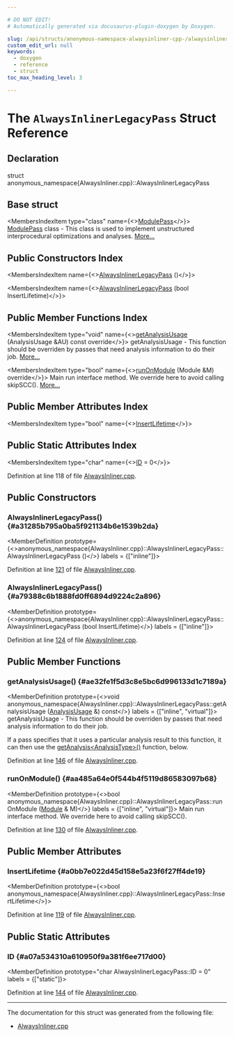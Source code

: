 ```yaml
---

# DO NOT EDIT!
# Automatically generated via docusaurus-plugin-doxygen by Doxygen.

slug: /api/structs/anonymous-namespace-alwaysinliner-cpp-/alwaysinlinerlegacypass
custom_edit_url: null
keywords:
  - doxygen
  - reference
  - struct
toc_max_heading_level: 3

---
```





# The `AlwaysInlinerLegacyPass` Struct Reference

<DoxygenPage pluginConfig={pluginConfig}>



## Declaration

<CodeBlock>struct anonymous_namespace{AlwaysInliner.cpp}::AlwaysInlinerLegacyPass</CodeBlock>

## Base struct

<MembersIndex>

<MembersIndexItem
  type="class"
  name={<><a href="/docs/api/classes/llvm/modulepass">ModulePass</a></>}>
<a href="/docs/api/classes/llvm/modulepass">ModulePass</a> class - This class is used to implement unstructured interprocedural optimizations and analyses. <a href="/docs/api/classes/llvm/modulepass/#details">More...</a>
</MembersIndexItem>

</MembersIndex>

## Public Constructors Index

<MembersIndex>

<MembersIndexItem
  name={<><a href="#a31285b795a0ba5f921134b6e1539b2da">AlwaysInlinerLegacyPass</a> ()</>}>
</MembersIndexItem>

<MembersIndexItem
  name={<><a href="#a79388c6b1888fd0ff6894d9224c2a896">AlwaysInlinerLegacyPass</a> (bool InsertLifetime)</>}>
</MembersIndexItem>

</MembersIndex>

## Public Member Functions Index

<MembersIndex>

<MembersIndexItem
  type="void"
  name={<><a href="#ae32fe1f5d3c8e5bc6d996133d1c7189a">getAnalysisUsage</a> (AnalysisUsage &amp;AU) const override</>}>
getAnalysisUsage - This function should be overriden by passes that need analysis information to do their job. <a href="#ae32fe1f5d3c8e5bc6d996133d1c7189a">More...</a>
</MembersIndexItem>

<MembersIndexItem
  type="bool"
  name={<><a href="#aa485a64e0f544b4f5119d86583097b68">runOnModule</a> (Module &amp;M) override</>}>
Main run interface method. We override here to avoid calling skipSCC(). <a href="#aa485a64e0f544b4f5119d86583097b68">More...</a>
</MembersIndexItem>

</MembersIndex>

## Public Member Attributes Index

<MembersIndex>

<MembersIndexItem
  type="bool"
  name={<><a href="#a0bb7e022d45d158e5a23f6f27ff4de19">InsertLifetime</a></>}>
</MembersIndexItem>

</MembersIndex>

## Public Static Attributes Index

<MembersIndex>

<MembersIndexItem
  type="char"
  name={<><a href="#a07a534310a610950f9a381f6ee717d00">ID</a> = 0</>}>
</MembersIndexItem>

</MembersIndex>


Definition at line 118 of file <a href="/docs/api/files/lib/lib/transforms/lib/transforms/ipo/alwaysinliner-cpp">AlwaysInliner.cpp</a>.

<SectionDefinition>

## Public Constructors

### AlwaysInlinerLegacyPass() {#a31285b795a0ba5f921134b6e1539b2da}

<MemberDefinition
  prototype={<>anonymous&#95;namespace&#123;AlwaysInliner.cpp&#125;::AlwaysInlinerLegacyPass::AlwaysInlinerLegacyPass ()</>}
  labels = {["inline"]}>

Definition at line <a href="/docs/api/files/lib/lib/transforms/lib/transforms/ipo/alwaysinliner-cpp/#l00121">121</a> of file <a href="/docs/api/files/lib/lib/transforms/lib/transforms/ipo/alwaysinliner-cpp">AlwaysInliner.cpp</a>.
</MemberDefinition>

### AlwaysInlinerLegacyPass() {#a79388c6b1888fd0ff6894d9224c2a896}

<MemberDefinition
  prototype={<>anonymous&#95;namespace&#123;AlwaysInliner.cpp&#125;::AlwaysInlinerLegacyPass::AlwaysInlinerLegacyPass (bool InsertLifetime)</>}
  labels = {["inline"]}>

Definition at line <a href="/docs/api/files/lib/lib/transforms/lib/transforms/ipo/alwaysinliner-cpp/#l00124">124</a> of file <a href="/docs/api/files/lib/lib/transforms/lib/transforms/ipo/alwaysinliner-cpp">AlwaysInliner.cpp</a>.
</MemberDefinition>

</SectionDefinition>

<SectionDefinition>

## Public Member Functions

### getAnalysisUsage() {#ae32fe1f5d3c8e5bc6d996133d1c7189a}

<MemberDefinition
  prototype={<>void anonymous&#95;namespace&#123;AlwaysInliner.cpp&#125;::AlwaysInlinerLegacyPass::getAnalysisUsage (<a href="/docs/api/classes/llvm/analysisusage">AnalysisUsage</a> &amp;) const</>}
  labels = {["inline", "virtual"]}>
getAnalysisUsage - This function should be overriden by passes that need analysis information to do their job.

If a pass specifies that it uses a particular analysis result to this function, it can then use the <a href="/docs/api/classes/llvm/pass/#a4863e5e463fb79955269fbf7fbf52b80">getAnalysis&lt;AnalysisType&gt;()</a> function, below.

Definition at line <a href="/docs/api/files/lib/lib/transforms/lib/transforms/ipo/alwaysinliner-cpp/#l00146">146</a> of file <a href="/docs/api/files/lib/lib/transforms/lib/transforms/ipo/alwaysinliner-cpp">AlwaysInliner.cpp</a>.
</MemberDefinition>

### runOnModule() {#aa485a64e0f544b4f5119d86583097b68}

<MemberDefinition
  prototype={<>bool anonymous&#95;namespace&#123;AlwaysInliner.cpp&#125;::AlwaysInlinerLegacyPass::runOnModule (<a href="/docs/api/classes/llvm/module">Module</a> &amp; M)</>}
  labels = {["inline", "virtual"]}>
Main run interface method. We override here to avoid calling skipSCC().

Definition at line <a href="/docs/api/files/lib/lib/transforms/lib/transforms/ipo/alwaysinliner-cpp/#l00130">130</a> of file <a href="/docs/api/files/lib/lib/transforms/lib/transforms/ipo/alwaysinliner-cpp">AlwaysInliner.cpp</a>.
</MemberDefinition>

</SectionDefinition>

<SectionDefinition>

## Public Member Attributes

### InsertLifetime {#a0bb7e022d45d158e5a23f6f27ff4de19}

<MemberDefinition
  prototype={<>bool anonymous&#95;namespace&#123;AlwaysInliner.cpp&#125;::AlwaysInlinerLegacyPass::InsertLifetime</>}>

Definition at line <a href="/docs/api/files/lib/lib/transforms/lib/transforms/ipo/alwaysinliner-cpp/#l00119">119</a> of file <a href="/docs/api/files/lib/lib/transforms/lib/transforms/ipo/alwaysinliner-cpp">AlwaysInliner.cpp</a>.
</MemberDefinition>

</SectionDefinition>

<SectionDefinition>

## Public Static Attributes

### ID {#a07a534310a610950f9a381f6ee717d00}

<MemberDefinition
  prototype="char AlwaysInlinerLegacyPass::ID = 0"
  labels = {["static"]}>

Definition at line <a href="/docs/api/files/lib/lib/transforms/lib/transforms/ipo/alwaysinliner-cpp/#l00144">144</a> of file <a href="/docs/api/files/lib/lib/transforms/lib/transforms/ipo/alwaysinliner-cpp">AlwaysInliner.cpp</a>.
</MemberDefinition>

</SectionDefinition>

<hr/>

The documentation for this struct was generated from the following file:

<ul>
<li><a href="/docs/api/files/lib/lib/transforms/lib/transforms/ipo/alwaysinliner-cpp">AlwaysInliner.cpp</a></li>
</ul>

</DoxygenPage>
